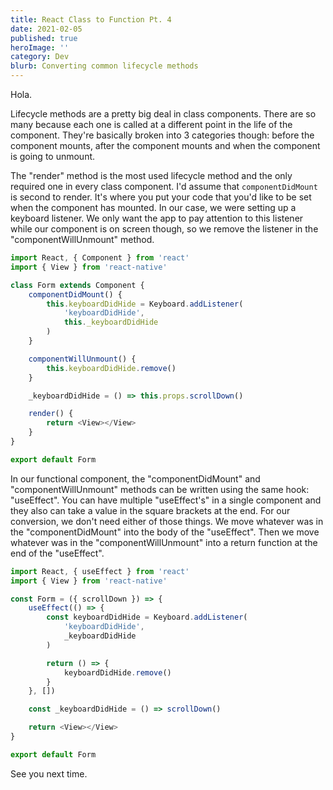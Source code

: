 ```yaml
---
title: React Class to Function Pt. 4
date: 2021-02-05
published: true
heroImage: ''
category: Dev
blurb: Converting common lifecycle methods
---
```


Hola.

Lifecycle methods are a pretty big deal in class components. There are so many because each one is called at a different point in the life of the component. They're basically broken into 3 categories though: before the component mounts, after the component mounts and when the component is going to unmount. 

The "render" method is the most used lifecycle method and the only required one in every class component. I'd assume that `componentDidMount` is second to render. It's where you put your code that you'd like to be set when the component has mounted. In our case, we were setting up a keyboard listener. We only want the app to pay attention to this listener while our component is on screen though, so we remove the listener in the "componentWillUnmount" method. 

```js
import React, { Component } from 'react'
import { View } from 'react-native'

class Form extends Component {
    componentDidMount() {
        this.keyboardDidHide = Keyboard.addListener(
            'keyboardDidHide',
            this._keyboardDidHide
        )
    }

    componentWillUnmount() {
        this.keyboardDidHide.remove()
    }

    _keyboardDidHide = () => this.props.scrollDown()

    render() {
        return <View></View>
    }
}

export default Form
```

In our functional component, the "componentDidMount" and "componentWillUnmount" methods can be written using the same hook: "useEffect". You can have multiple "useEffect's" in a single component and they also can take a value in the square brackets at the end. For our conversion, we don't need either of those things. We move whatever was in the "componentDidMount" into the body of the "useEffect". Then we move whatever was in the "componentWillUnmount" into a return function at the end of the "useEffect". 

```js
import React, { useEffect } from 'react'
import { View } from 'react-native'

const Form = ({ scrollDown }) => {
    useEffect(() => {
        const keyboardDidHide = Keyboard.addListener(
            'keyboardDidHide',
            _keyboardDidHide
        )

        return () => {
            keyboardDidHide.remove()
        }
    }, [])

    const _keyboardDidHide = () => scrollDown()

    return <View></View>
}

export default Form
```

See you next time.